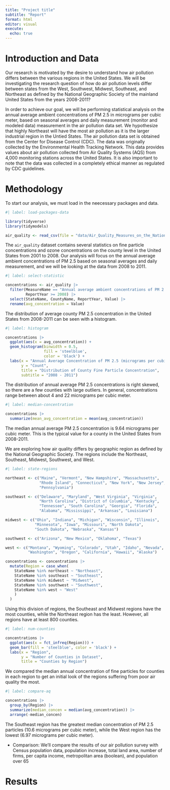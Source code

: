 ```yaml
---
title: "Project title"
subtitle: "Report"
format: html
editor: visual
execute:
  echo: true
---
```


# Introduction and Data

Our research is motivated by the desire to understand how air pollution differs between the various regions in the United States. We will be investigating the research question of how do air pollution levels differ between states from the West, Southwest, Midwest, Southeast, and Northeast as defined by the National Geographic Society of the mainland United States from the years 2008-2011?

In order to achieve our goal, we will be performing statistical analysis on the annual average ambient concentrations of PM 2.5 in micrograms per cubic meter, based on seasonal averages and daily measurement (monitor and modeled data) measurement in the air pollution data set. We hypothesize that highly Northeast will have the most air pollution as it is the larger industrial region in the Untied States. The air pollution data set is obtained from the Center for Disease Control (CDC). The data was originally collected by the Environmental Health Tracking Network. This data provides values about air pollution collected from Air Quality Systems (AQS) from 4,000 monitoring stations across the United States. It is also important to note that the data was collected in a completely ethical manner as regulated by CDC guidelines.

# Methodology

To start our analysis, we must load in the neecessary packages and data. 

```r
#| label: load-packages-data

library(tidyverse)
library(tidymodels)

air_quality <- read_csv(file = "data/Air_Quality_Measures_on_the_National_Environmental_Health_Tracking_Network (1).csv")

```

The `air_quality` dataset contains several statistics on fine particle concentrations and ozone concentrations on the county level in the United States from 2001 to 2008. Our analysis will focus on the annual average ambient concentrations of PM 2.5 based on seasonal averages and daily measurement, and we will be looking at the data from 2008 to 2011.  

```r
#| label: select-statistic

concentrations <- air_quality |>
  filter(MeasureName == "Annual average ambient concentrations of PM 2.5 in micrograms per cubic meter, based on seasonal averages and daily measurement (monitor and modeled data)",
         ReportYear >= 2008) |>
  select(StateName, CountyName, ReportYear, Value) |>
  rename(avg_concentration = Value)

```

The distribution of average county PM 2.5 concentration in the United States from 2008-2011 can be seen with a histogram. 

```r
#| label: histogram

concentrations |>
  ggplot(aes(x = avg_concentration)) +
  geom_histogram(binwidth = 0.5,
                 fill = 'steelblue', 
                 color = 'black') +
  labs(x = "Annual Average Concentration of PM 2.5 (micrograms per cubic meter",
       y = "Count",
       title = "Distribution of County Fine Particle Concentration",
       subtitle = "2008 - 2011")

```

The distribution of annual average PM 2.5 concentrations is right skewed, so there are a few counties with large outliers. In general, concentrations range between about 4 and 22 micrograms per cubic meter. 

```r
#| label: median-concentration

concentrations |>
  summarize(mean_avg_concentration = mean(avg_concentration))

```

The median annual average PM 2.5 concentration is 9.64 micrograms per cubic meter. This is the typical value for a county in the United States from 2008-2011. 

We are exploring how air quality differs by geographic region as defined by the National Geographic Society. The regions include the Northeast, Southeast, Midwest, Southwest, and West.

```r
#| label: state-regions

northeast <- c("Maine", "Vermont", "New Hampshire", "Massachusetts", 
               "Rhode Island", "Connecticut", "New York", "New Jersey",
               "Pennsylvania")

southeast <- c("Delaware", "Maryland", "West Virginia", "Virginia", 
               "North Carolina", "District of Columbia", "Kentucky",
               "Tennessee", "South Carolina", "Georgia", "Florida", 
               "Alabama", "Mississippi", "Arkansas", "Louisiana")

midwest <- c("Ohio", "Indiana", "Michigan", "Wisconsin", "Illinois",
             "Minnesota", "Iowa", "Missouri", "North Dakota", 
             "South Dakota", "Nebraska", "Kansas")

southwest <- c("Arizona", "New Mexico", "Oklahoma", "Texas")

west <- c("Montana", "Wyoming", "Colorado", "Utah", "Idaho", "Nevada",
          "Washington", "Oregon", "California", "Hawaii", "Alaska")

concentrations <- concentrations |>
  mutate(Region = case_when(
    StateName %in% northeast ~ "Northeast",
    StateName %in% southeast ~ "Southeast",
    StateName %in% midwest ~ "Midwest",
    StateName %in% southwest ~ "Southwest",
    StateName %in% west ~ "West"
    )
  )

```

Using this division of regions, the Southeast and Midwest regions have the most counties, while the Northeast region has the least. However, all regions have at least 800 counties. 

```r
#| label: num-counties

concentrations |>
  ggplot(aes(x = fct_infreq(Region))) +
  geom_bar(fill = 'steelblue', color = 'black') +
  labs(x = "Region",
       y = "Number of Counties in Dataset",
       title = "Counties by Region")

```

We compared the median annual concentration of fine particles for counties in each region to get an initial look of the regions suffering from poor air quality the most. 

```r
#| label: compare-aq

concentrations |>
  group_by(Region) |>
  summarize(median_concen = median(avg_concentration)) |>
  arrange(-median_concen)

```

The Southeast region has the greatest median concentration of PM 2.5 particles (10.6 micrograms per cubic meter), while the West region has the lowest (6.97 micrograms per cubic meter). 

-   Comparison: We'll compare the results of our air pollution survey with Census population data, population increase, total land area, number of firms, per capita income, metropolitan area (boolean), and population over 65

# Results
